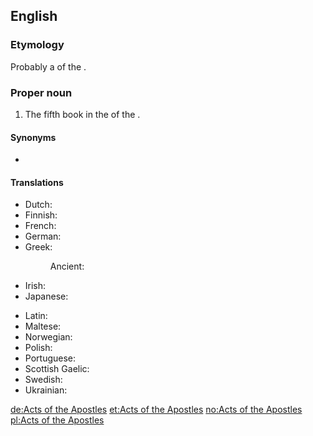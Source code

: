 ==English==
{{book of the Bible|Acts of the Apostles}}

===Etymology===
Probably a {{l/en|calque}} of the {{etyl|la|en}} {{term|Āctūs Apostolōrum|lang=la}}.

===Proper noun===
{{en-proper noun|head=[[Acts]] [[of]] [[the]] [[Apostles]]}}

# {{context|biblical|lang=en}} The fifth book in the {{l/en|New Testament}} of the {{l/en|Bible}}.

====Synonyms====
* {{sense|fifth book of the New Testament}} {{l/en|Acts}}

====Translations====
{{trans-top|fifth book of the New Testament}}
* Dutch: {{t|nl|Handelingen}}
* Finnish: {{t|fi|Apostolien teot}}
* French: {{t|fr|Actes des Apôtres|f-p}}
* German: {{t+|de|Apostelgeschichte|f}}
* Greek: {{t|el|Πράξεις των Αποστόλων|f-p}}
*: Ancient: {{t|grc|Πράξεις τῶν Ἀποστόλων|f-p|tr=Prākseis tōn Apostolōn|sc=polytonic}}
* Irish: {{t|ga|Gníomhartha na nAspal|m-p}}
* Japanese: {{t|ja|使徒行伝|tr=shitogyōden}}
{{trans-mid}}
* Latin: {{t|la|Āctūs Apostolōrum|m-p}}
* Maltese: {{t|mt|Atti ta' l-Appostli|alt=L-Atti ta' l-Appostli}}
* Norwegian: {{t|no|Apostelgjerningane}}
* Polish: {{t+|pl|Dzieje Apostolskie|p}}
* Portuguese: {{t|pt|Atos dos Apóstolos|p}}
* Scottish Gaelic: {{t|gd|Leabhar Ghnìomharan nan Abstol|m}}
* Swedish: {{t+|sv|Apostlagärningarna}}
* Ukrainian: {{t+|uk|Дії|tr=Diyi|sc=Cyrl}}
{{trans-bottom}}

[[de:Acts of the Apostles]]
[[et:Acts of the Apostles]]
[[no:Acts of the Apostles]]
[[pl:Acts of the Apostles]]